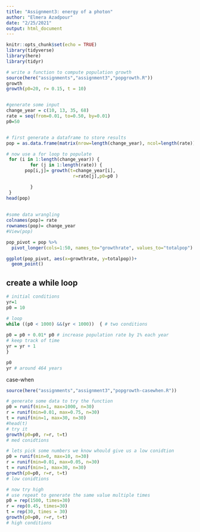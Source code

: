 ```yaml
---
title: "Assignment3: energy of a photon"
author: "Elmera Azadpour"
date: "2/25/2021"
output: html_document
---
```


```r
knitr::opts_chunk$set(echo = TRUE)
library(tidyverse)
library(here)
library(tidyr)
```

```r
# write a function to compute population growth
source(here("assignments","assignment3","popgrowth.R"))
growth
growth(p0=20, r= 0.15, t = 10)


#generate some input
change_year = c(10, 13, 35, 68)
rate = seq(from=0.01, to=0.50, by=0.01)
p0=50


# first generate a dataframe to store results
pop = as.data.frame(matrix(nrow=length(change_year), ncol=length(rate)))

# now use a for loop to populate
 for (i in 1:length(change_year)) {
         for (j in 1:length(rate)) {
       pop[i,j]= growth(t=change_year[i],       
                         r=rate[j],p0=p0 )

         }
 }
head(pop)
 
 
#some data wrangling
colnames(pop)= rate
rownames(pop)= change_year
#View(pop)

pop_pivot = pop %>% 
  pivot_longer(cols=1:50, names_to="growthrate", values_to="totalpop")

ggplot(pop_pivot, aes(x=growthrate, y=totalpop))+
  geom_point()

```



## create a while loop
```r
# initial conditions
yr=1
p0 = 10

# loop
while ((p0 < 1000) &&(yr < 1000))  { # two conditions
  
p0 = p0 + 0.01* p0 # increase population rate by 1% each year
# keep track of time
yr = yr + 1
}

p0
yr # around 464 years 

```

case-when
```r
source(here("assignments","assignment3","popgrowth-casewhen.R"))

# generate some data to try the function
p0 = runif(min=1, max=1000, n=30)
r = runif(min=0.01, max=0.75, n=30)
t = runif(min=1, max=30, n=30)
#head(t)
# try it
growth(p0=p0, r=r, t=t)
# med conidtions 

# lets pick some numbers we know whould give us a low conidtion
p0 = runif(min=0, max=10, n=30)
r = runif(min=0.01, max=0.05, n=30)
t = runif(min=1, max=30, n=30)
growth(p0=p0, r=r, t=t)
# low conidtions 

# now try high
# use repeat to generate the same value multiple times
p0 = rep(1500, times=30)
r = rep(0.45, times=30)
t = rep(30, times = 30)
growth(p0=p0, r=r, t=t)
# high conditions


```

